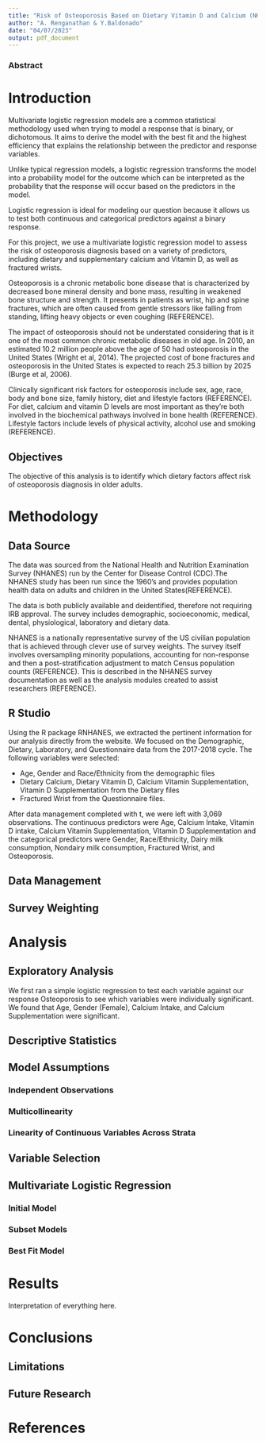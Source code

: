```yaml
---
title: "Risk of Osteoporosis Based on Dietary Vitamin D and Calcium (NHANES 2017-2018)"
author: "A. Renganathan & Y.Baldonado"
date: "04/07/2023"
output: pdf_document
---
```


### Abstract

# Introduction

Multivariate logistic regression models are a common statistical methodology used when trying to model a response that is binary, or dichotomous. It aims to derive the model with the best fit and the highest efficiency that explains the relationship between the predictor and response variables.

Unlike typical regression models, a logistic regression transforms the model into a probability model for the outcome which can be interpreted as the probability that the response will occur based on the predictors in the model.

Logistic regression is ideal for modeling our question because it allows us to test both continuous and categorical predictors against a binary response.

For this project, we use a multivariate logistic regression model to assess the risk of osteoporosis diagnosis based on a variety of predictors, including dietary and supplementary calcium and Vitamin D, as well as fractured wrists. 

Osteoporosis is a chronic metabolic bone disease that is characterized by decreased bone mineral density and bone mass, resulting in weakened bone structure and strength. It presents in patients as wrist, hip and spine fractures, which are often caused from gentle stressors like falling from standing, lifting heavy objects or even coughing (REFERENCE).

The impact of osteoporosis should not be understated considering that is it one of the most common chronic metabolic diseases in old age. In 2010, an estimated 10.2 million people above the age of 50 had osteoporosis in the United States (Wright et al, 2014). The projected cost of bone fractures and osteoporosis in the United States is expected to reach 25.3 billion by 2025 (Burge et al, 2006). 

Clinically significant risk factors for osteoporosis include sex, age, race, body and bone size, family history, diet and lifestyle factors (REFERENCE). For diet, calcium and vitamin D levels are most important as they're both involved in the biochemical pathways involved in bone health (REFERENCE). Lifestyle factors include levels of physical activity, alcohol use and smoking (REFERENCE). 


## Objectives

The objective of this analysis is to identify which dietary factors affect risk of osteoporosis diagnosis in older adults. 

# Methodology

## Data Source

The data was sourced from the National Health and Nutrition Examination Survey (NHANES) run by the Center for Disease Control (CDC).The NHANES study has been run since the 1960’s and provides population health data on adults and children in the United States(REFERENCE). 

The data is both publicly available and deidentified, therefore not requiring IRB approval. The survey includes demographic, socioeconomic, medical, dental, physiological, laboratory and dietary data.

NHANES is a nationally representative survey of the US civilian population that is achieved through clever use of survey weights. The survey itself involves oversampling minority populations, accounting for non-response and then a post-stratification adjustment to match Census population counts (REFERENCE). This is described in the NHANES survey documentation as well as the analysis modules created to assist researchers (REFERENCE).



## R Studio

Using the R package RNHANES, we extracted the pertinent information for our analysis directly from the website. We focused on the Demographic, Dietary, Laboratory, and Questionnaire data from the 2017-2018 cycle. The following variables were selected:

- Age, Gender and Race/Ethnicity from the demographic files
- Dietary Calcium, Dietary Vitamin D, Calcium Vitamin Supplementation, Vitamin D Supplementation from the Dietary files
- Fractured Wrist from the Questionnaire files.


After data management completed with t, we were left with 3,069 observations. The continuous predictors were Age, Calcium Intake, Vitamin D intake, Calcium Vitamin Supplementation, Vitamin D Supplementation and the categorical predictors were Gender, Race/Ethnicity, Dairy milk consumption, Nondairy milk consumption, Fractured Wrist, and Osteoporosis.


## Data Management

## Survey Weighting

# Analysis

## Exploratory Analysis

We first ran a simple logistic regression to test each variable against our response Osteoporosis to see which variables were individually significant. We found that Age, Gender (Female), Calcium Intake, and Calcium Supplementation were significant.


## Descriptive Statistics

## Model Assumptions

### Independent Observations

### Multicollinearity

### Linearity of Continuous Variables Across Strata

## Variable Selection

## Multivariate Logistic Regression

### Initial Model

### Subset Models

### Best Fit Model

# Results

Interpretation of everything here.

# Conclusions

## Limitations

## Future Research

# References
